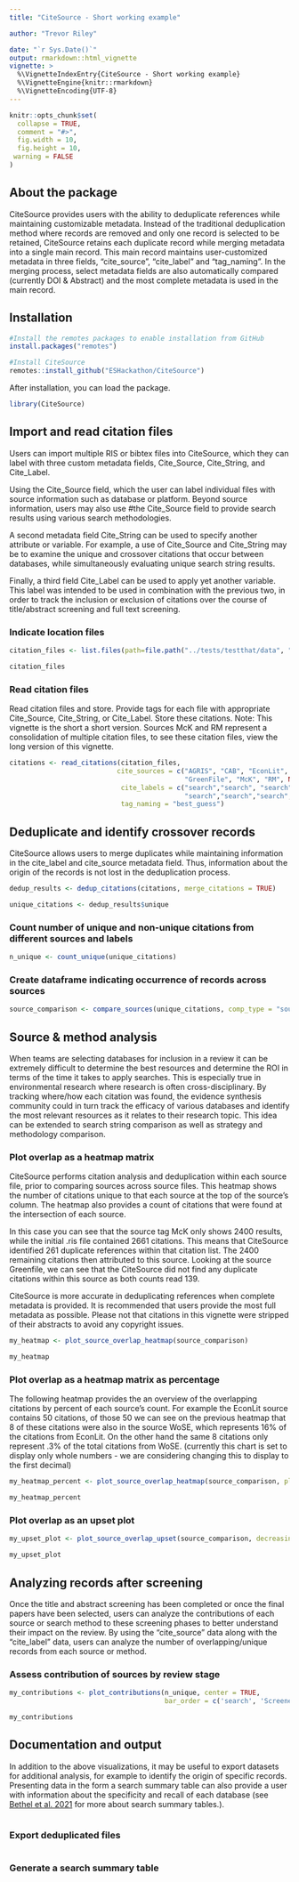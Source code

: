 ```yaml
---
title: "CiteSource - Short working example"

author: "Trevor Riley"

date: "`r Sys.Date()`"
output: rmarkdown::html_vignette
vignette: >
  %\VignetteIndexEntry{CiteSource - Short working example}
  %\VignetteEngine{knitr::rmarkdown}
  %\VignetteEncoding{UTF-8}
---
```


```r
knitr::opts_chunk$set(
  collapse = TRUE,
  comment = "#>",
  fig.width = 10,
  fig.height = 10,
 warning = FALSE
)
```

## About the package 

CiteSource provides users with the ability to deduplicate references while maintaining customizable metadata. Instead of the traditional deduplication method where records are removed and only one record is selected to be retained, CiteSource retains each duplicate record while merging metadata into a single main record. This main record maintains user-customized metadata in three fields, "cite_source", "cite_label" and "tag_naming". In the merging process, select metadata fields are also automatically compared (currently DOI & Abstract) and the most complete metadata is used in the main record.

## Installation
```r
#Install the remotes packages to enable installation from GitHub
install.packages("remotes")

#Install CiteSource
remotes::install_github("ESHackathon/CiteSource")
```

After installation, you can load the package.

```r
library(CiteSource)
```

## Import and read citation files

Users can import multiple RIS or bibtex files into CiteSource, which they can label with three custom metadata fields, Cite_Source, Cite_String, and Cite_Label. 

Using the Cite_Source field, which the user can label individual files with source information such as database or platform. Beyond source information, users may also use #the Cite_Source field to provide search results using various search methodologies. 

A second metadata field Cite_String can be used to specify another attribute or variable. For example, a use of Cite_Source and Cite_String may be to examine the unique and crossover citations that occur between databases, while simultaneously evaluating unique search string results. 

Finally, a third field Cite_Label can be used to apply yet another variable. This label was intended to be used in combination with the previous two, in order to track the inclusion or exclusion of citations over the course of title/abstract screening and full text screening.

### Indicate location files
```r
citation_files <- list.files(path=file.path("../tests/testthat/data", "working_example/short"), pattern = "\\.ris", full.names = TRUE)

citation_files
```


### Read citation files
Read citation files and store. Provide tags for each file with appropriate Cite_Source, Cite_String, or Cite_Label. Store these citations. Note: This vignette is the short a short version. Sources McK and RM represent a consolidation of multiple citation files, to see these citation files, view the long version of this vignette.

```r
citations <- read_citations(citation_files,
                           cite_sources = c("AGRIS", "CAB", "EconLit", NA, 
                                            "GreenFile", "McK", "RM", NA, "WoS", "WoSE"),
                            cite_labels = c("search","search", "search", "Final", 
                                            "search","search","search","Screened", "search","search"),
                            tag_naming = "best_guess")
```

## Deduplicate and identify crossover records

CiteSource allows users to merge duplicates while maintaining information in the cite_label and cite_source metadata field. Thus, information about the origin of the records is not lost in the deduplication process. 

```r
dedup_results <- dedup_citations(citations, merge_citations = TRUE)

unique_citations <- dedup_results$unique
```
### Count number of unique and non-unique citations from different sources and labels
```r
n_unique <- count_unique(unique_citations)
```

### Create dataframe indicating occurrence of records across sources
```r
source_comparison <- compare_sources(unique_citations, comp_type = "sources")
```

## Source & method analysis

When teams are selecting databases for inclusion in a review it can be extremely difficult to determine the best resources and determine the ROI in terms of the time it takes to apply searches. This is especially true in environmental research where research is often cross-disciplinary. By tracking where/how each citation was found, the evidence synthesis community could in turn track the efficacy of various databases and identify the most relevant resources as it relates to their research topic. This idea can be extended to search string comparison as well as strategy and methodology comparison.

### Plot overlap as a heatmap matrix
CiteSource performs citation analysis and deduplication within each source file, prior to comparing sources across source files. This heatmap shows the number of citations unique to that each source at the top of the source's column. The heatmap also provides a count of citations that were found at the intersection of each source. 

In this case you can see that the source tag McK only shows 2400 results, while the initial .ris file contained 2661 citations. This means that CiteSource identified 261 duplicate references within that citation list. The 2400 remaining citations then attributed to this source. Looking at the source Greenfile, we can see that the CiteSource did not find any duplicate citations within this source as both counts read 139.

CiteSource is more accurate in deduplicating references when complete metadata is provided. It is recommended that users provide the most full metadata as possible. Please not that citations in this vignette were stripped of their abstracts to avoid any copyright issues. 
```r
my_heatmap <- plot_source_overlap_heatmap(source_comparison)

my_heatmap 

```

### Plot overlap as a heatmap matrix as percentage
The following heatmap provides the an overview of the overlapping citations by percent of each source's count. For example the EconLit source contains 50 citations, of those 50 we can see on the previous heatmap that 8 of these citations were also in the source WoSE, which represents 16% of the citations from EconLit. On the other hand the same 8 citations only represent .3% of the total citations from WoSE. (currently this chart is set to display only whole numbers - we are considering changing this to display to the first decimal)
```r
my_heatmap_percent <- plot_source_overlap_heatmap(source_comparison, plot_type = "percentages")

my_heatmap_percent

```

### Plot overlap as an upset plot
```r
my_upset_plot <- plot_source_overlap_upset(source_comparison, decreasing = c(TRUE, TRUE))

my_upset_plot

```

## Analyzing records after screening

Once the title and abstract screening has been completed or once the final papers have been selected, users can analyze the contributions of each source or search method to these screening phases to better understand their impact on the review. By using the "cite_source" data along with the "cite_label" data, users can analyze the number of overlapping/unique records from each source or method.

### Assess contribution of sources by review stage
```r
my_contributions <- plot_contributions(n_unique, center = TRUE, 
                                       bar_order = c('search', 'Screened', 'Final'))

my_contributions

```

## Documentation and output

In addition to the above visualizations, it may be useful to export datasets for additional analysis, for example to identify the origin of specific records. Presenting data in the form a search summary table can also provide a user with information about the specificity and recall of each database (see [Bethel et al. 2021](https://doi.org/10.5195/jmla.2021.809) for more about search summary tables.). 
```r

```

### Export deduplicated files

```r

```


### Generate a search summary table

```r

```

